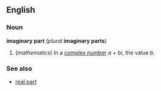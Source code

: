 ==English==
===Noun===
'''imaginary part''' (''plural'' '''imaginary parts''')

#(''mathematics'') In a [[complex number]] ''a + bi'', the value ''b''.

===See also===
*[[real part]]